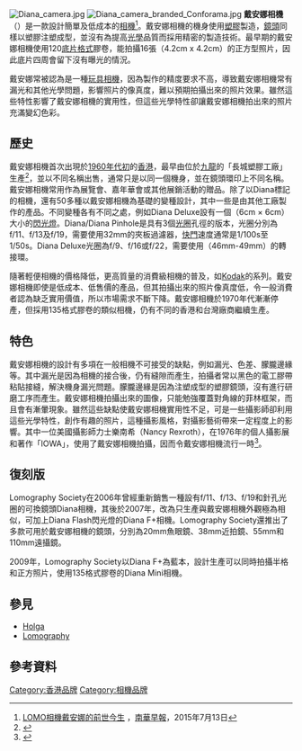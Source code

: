 [[File:Diana_camera.jpg|thumb]]
[[File:Diana_camera_branded_Conforama.jpg|thumb]]
'''戴安娜相機'''（{{lang-en|Diana camera}}）是一款設計簡單及低成本的[[相機|相機]]<ref>[http://www.nanzaozhinan.com/tc/huan-qiu/15871/lomo-xiang-ji-dai-an-na-de-qian-shi-jin-sheng LOMO相機戴安娜的前世今生] {{Wayback|url=http://www.nanzaozhinan.com/tc/huan-qiu/15871/lomo-xiang-ji-dai-an-na-de-qian-shi-jin-sheng |date=20160304102400 }}，[[南華早報|南華早報]]，2015年7月13日</ref>。戴安娜相機的機身使用[[塑膠|塑膠]]製造，[[鏡頭|鏡頭]]同樣以塑膠注塑成型，並沒有為提高[[光學|光學]]品質而採用精密的製造技術。最早期的戴安娜相機使用120[[底片格式|底片格式]]膠卷，能拍攝16張（4.2cm x 4.2cm）的正方型照片，因此底片四周會留下沒有曝光的情況。

戴安娜常被認為是一種[[玩具相機|玩具相機]]，因為製作的精度要求不高，導致戴安娜相機常有漏光和其他光學問題，影響照片的像真度，難以預期拍攝出來的照片效果。雖然這些特性影響了戴安娜相機的實用性，但這些光學特性卻讓戴安娜相機拍出來的照片充滿變幻色彩。

== 歷史 ==
戴安娜相機首次出現於[[香港1960年代|1960年代初]]的[[香港|香港]]，最早由位於[[九龍|九龍]]的「長城塑膠工廠」生產<ref>{{Cite web |url=http://www.youtube.com/watch?v=1ez5sWZhu6k |title=RTHK-香港故事(第19輯)06-廠出名堂-2012-3-26 |access-date=2013-01-03 |archive-date=2016-04-09 |archive-url=https://web.archive.org/web/20160409132049/https://www.youtube.com/watch?v=1ez5sWZhu6k |dead-url=no }}</ref>，並以不同名稱出售，通常只是以同一個機身，並在鏡頭環印上不同名稱。戴安娜相機常用作為展覽會、嘉年華會或其他展銷活動的贈品。除了以Diana標記的相機，還有50多種以戴安娜相機為基礎的變種設計，其中一些是由其他工廠製作的產品。不同變種各有不同之處，例如Diana Deluxe設有一個（6cm × 6cm）大小的[[閃光燈|閃光燈]]。Diana/Diana Pinhole是具有3個[[光圈|光圈]]孔徑的版本，光圈分別為f/11、f/13及f/19，需要使用32mm的夾板過濾器，[[快門|快門]]速度通常是1/100s至1/50s。Diana Deluxe光圈為f/9、f/16或f/22，需要使用（46mm-49mm）的轉接環。 

隨著輕便相機的價格降低，更高質量的消費級相機的普及，如[[Kodak|Kodak]]的{{tsl|en|Instamatic|}}系列。戴安娜相機即使是低成本、低售價的產品，但其拍攝出來的照片像真度低，令一般消費者認為缺乏實用價值，所以市場需求不斷下降。戴安娜相機於1970年代漸漸停產，但採用135格式膠卷的類似相機，仍有不同的香港和台灣廠商繼續生產。

== 特色 ==
戴安娜相機的設計有多項在一般相機不可接受的缺點，例如漏光、色差、朦朧邊緣等。其中漏光是因為相機的接合後，仍有縫隙而產生，拍攝者常以黑色的電工膠帶粘貼接縫，解決機身漏光問題。朦朧邊緣是因為注塑成型的塑膠鏡頭，沒有進行研磨工序而產生。戴安娜相機拍攝出來的圖像，只能勉強覆蓋對角線的菲林框架，而且會有漸暈現象。雖然這些缺點使戴安娜相機實用性不足，可是一些攝影師卻利用這些光學特性，創作有趣的照片，這種攝影風格，對攝影藝術帶來一定程度上的影響。其中一位美國攝影師力士樂南希（Nancy Rexroth），在1976年的個人攝影展和著作「IOWA」，使用了戴安娜相機拍攝，因而令戴安娜相機流行一時<ref>{{cite web|url=http://thegentlemanamateur.blogspot.com/2009/07/nancy-rexroth.html|title=Nancy Rexroth and The Diana Camera (連結已失效)|last=|first=|coauthors=|date=2009-07-12|publisher=|accessdate=2011-08-03|archive-date=2012-02-29|archive-url=https://web.archive.org/web/20120229071854/http://thegentlemanamateur.blogspot.com/2009/07/nancy-rexroth.html|dead-url=no}}</ref>。
 
== 復刻版 ==
Lomography Society在2006年曾經重新銷售一種設有f/11、f/13、f/19和針孔光圈的可換鏡頭Diana相機，其後於2007年，改為只生產與戴安娜相機外觀極為相似，可加上Diana Flash閃光燈的Diana F+相機。Lomography Society還推出了多款可用於戴安娜相機的鏡頭，分別為20mm魚眼鏡、38mm近拍鏡、55mm和110mm遠攝鏡。

2009年，Lomography Society以Diana F+為藍本，設計生產可以同時拍攝半格和正方照片，使用135格式膠卷的Diana Mini相機。

== 參見 ==
* [[猴哥_(相機)|Holga]]
* [[Lomography|Lomography]]

== 參考資料 ==
{{Reflist}}

[[Category:香港品牌|Category:香港品牌]]
[[Category:相機品牌|Category:相機品牌]]